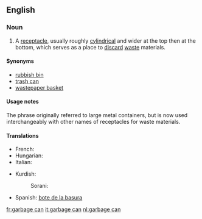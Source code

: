 ==English==

===Noun===
{{en-noun|sg=[[garbage]] [[can]]}}

# A [[receptacle]], usually roughly [[cylindrical]] and wider at the top then at the bottom, which serves as a place to [[discard]] [[waste]] materials.

====Synonyms====
* [[rubbish bin]]
* [[trash can]]
* [[wastepaper basket]]

====Usage notes====
The phrase originally referred to large metal containers, but is now used interchangeably with other names of receptacles for waste materials.

====Translations====
{{trans-top|A receptacle, which serves as a place to discard waste materials.}}
* French: {{t+|fr|poubelle|m}}
* Hungarian: {{t-|hu|szemétvödör}}
* Italian: {{t+|it|secchio delle immondizie}}
{{trans-mid}}
* Kurdish:
*: Sorani: {{t|ku|ته‌نه‌که‌ی خۆڵ|tr=tenekei xoll|sc=ku-Arab}}
* Spanish: [[bote de la basura]]
{{trans-bottom}}

[[fr:garbage can]]
[[it:garbage can]]
[[nl:garbage can]]